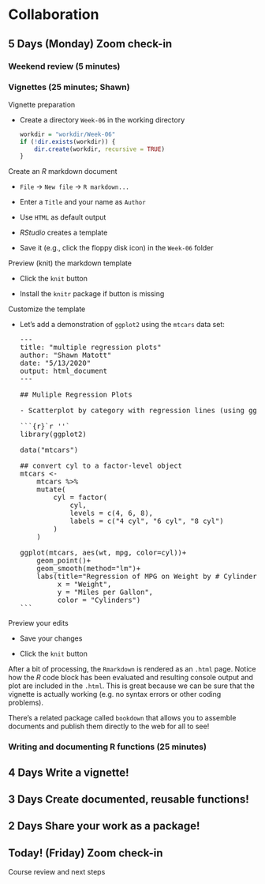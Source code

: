 # Collaboration {#six}

## 5 Days (Monday) Zoom check-in

### Weekend review (5 minutes)

### Vignettes (25 minutes; Shawn)

Vignette preparation

- Create a directory `Week-06` in the working directory

    ```r
    workdir = "workdir/Week-06"
    if (!dir.exists(workdir)) {
        dir.create(workdir, recursive = TRUE)
    }
    ```
    
Create an _R_ markdown document

- `File` -> `New file` -> `R markdown...`

- Enter a `Title` and your name as `Author`

- Use `HTML` as default output

- _RStudio_ creates a template

- Save it (e.g., click the floppy disk icon) in the `Week-06` folder

Preview (knit) the markdown template

- Click the `knit` button 

-  Install the `knitr` package if button is missing

Customize the template

- Let's add a demonstration of `ggplot2` using the `mtcars` data set:

  <pre>
  ---
  title: "multiple regression plots"
  author: "Shawn Matott"
  date: "5/13/2020"
  output: html_document
  ---
  
  ## Muliple Regression Plots
  
  - Scatterplot by category with regression lines (using ggplot2)
  
  ```{r}`r ''`
  library(ggplot2)
  
  data("mtcars")
  
  ## convert cyl to a factor-level object
  mtcars <-
      mtcars %>%
      mutate(
          cyl = factor(
              cyl,
              levels = c(4, 6, 8),
              labels = c("4 cyl", "6 cyl", "8 cyl")
          )
      )
  
  ggplot(mtcars, aes(wt, mpg, color=cyl))+
      geom_point()+
      geom_smooth(method="lm")+
      labs(title="Regression of MPG on Weight by # Cylinders",
           x = "Weight",
           y = "Miles per Gallon",
           color = "Cylinders")
  ```
  </pre>

Preview your edits

- Save your changes

- Click the `knit` button 

After a bit of processing, the `Rmarkdown` is rendered as an `.html` page. Notice how the _R_ code block has been evaluated and resulting console output and plot are included in the `.html`. This is great because we can be sure that the vignette is actually working (e.g. no syntax errors or other coding problems).

There's a related package called `bookdown` that allows you to assemble documents and publish them directly to the web for all to see!

### Writing and documenting R functions (25 minutes)

## 4 Days Write a vignette!

## 3 Days Create documented, reusable functions!

## 2 Days Share your work as a package!

## Today! (Friday) Zoom check-in

Course review and next steps
